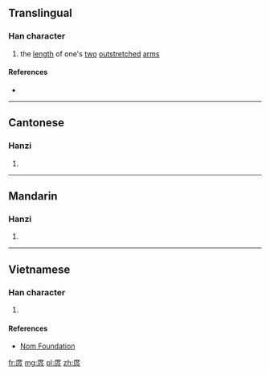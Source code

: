 ==Translingual==

===Han character===
{{Han char|rn=53|rad=广|as=08|sn=11|four=00237|canj=ITSO|ids=⿸广⿱廿尺}}

# the [[length]] of one's [[two]] [[outstretched]] [[arm]]s

====References====
* {{Han ref|kx=0348.030|dkj=09381|dj=0658.070|hdz=20887.010|uh=5EB9|ud=24249|bh=D549|bd=54601}}

----

==Cantonese==

===Hanzi===
{{yue-hanzi|jyut=[[tok3]]|y=tok3}}

# {{defn|lang=yue|sort=广08}}

----

==Mandarin==

===Hanzi===
{{cmn-hanzi|pin=[[tuǒ]] ([[tuo3]]), [[zhē]] ([[zhe1]]), [[zhù]] ([[zhu4]])|wg=t'o<sup>3</sup>, che<sup>1</sup>, chu<sup>4</sup>}}

# {{defn|lang=cmn|sort=广08}}

----

==Vietnamese==

===Han character===
{{vi-readings|rs=广08| hanviet = sải}}

# {{defn|lang=vi|sort=广08}}

====References====
*[http://nomfoundation.org/common/nom_details.php?codepoint=5eb9 Nom Foundation]

[[fr:庹]]
[[mg:庹]]
[[pl:庹]]
[[zh:庹]]